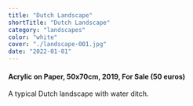 ```yaml
---
title: "Dutch Landscape"
shortTitle: "Dutch Landscape"
category: "landscapes"
color: "white"
cover: "./landscape-001.jpg"
date: "2022-01-01"
---
```

    
#### Acrylic on Paper, 50x70cm, 2019, For Sale (50 euros)
    
A typical Dutch landscape with water ditch.